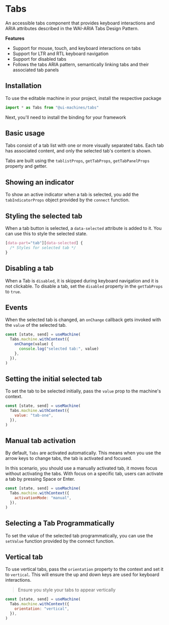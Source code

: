 # Tabs

An accessible tabs component that provides keyboard interactions and ARIA
attributes described in the WAI-ARIA Tabs Design Pattern.

**Features**

- Support for mouse, touch, and keyboard interactions on tabs
- Support for LTR and RTL keyboard navigation
- Support for disabled tabs
- Follows the tabs ARIA pattern, semantically linking tabs and their associated
  tab panels

## Installation

To use the editable machine in your project, install the respective package

<InstallSnippet package="@ui-machines/tabs" />

```jsx
import * as Tabs from "@ui-machines/tabs"
```

Next, you'll need to install the binding for your framework

<CodeSnippet id="tabs/installation.mdx" />

## Basic usage

Tabs consist of a tab list with one or more visually separated tabs. Each tab
has associated content, and only the selected tab's content is shown.

Tabs are built using the `tablistProps`, `getTabProps`, `getTabPanelProps`
property and getter.

<CodeSnippet id="tabs/basic-usage.mdx" />

## Showing an indicator

To show an active indicator when a tab is selected, you add the
`tabIndicatorProps` object provided by the `connect` function.

<CodeSnippet id="tabs/with-indicator.mdx" />

## Styling the selected tab

When a tab button is selected, a `data-selected` attribute is added to it. You
can use this to style the selected state.

```css
[data-part="tab"][data-selected] {
  /* Styles for selected tab */
}
```

## Disabling a tab

When a Tab is `disabled`, it is skipped during keyboard navigation and it is not
clickable. To disable a tab, set the `disabled` property in the `getTabProps` to
`true`.

<CodeSnippet id="tabs/disabling-tab.mdx" />

## Events

When the selected tab is changed, an `onChange` callback gets invoked with the
`value` of the selected tab.

```jsx
const [state, send] = useMachine(
  Tabs.machine.withContext({
    onChange(value) {
      console.log("selected tab:", value)
    },
  }),
)
```

## Setting the initial selected tab

To set the tab to be selected initially, pass the `value` prop to the machine's
context.

```jsx
const [state, send] = useMachine(
  Tabs.machine.withContext({
    value: "tab-one",
  }),
)
```

## Manual tab activation

By default, `Tabs` are activated automatically. This means when you use the
arrow keys to change tabs, the tab is activated and focused.

In this scenario, you should use a manually activated tab, it moves focus
without activating the tabs. With focus on a specific tab, users can activate a
tab by pressing Space or Enter.

```jsx
const [state, send] = useMachine(
  Tabs.machine.withContext({
    activationMode: "manual",
  }),
)
```

## Selecting a Tab Programmatically

To set the value of the selected tab programmatically, you can use the
`setValue` function provided by the connect function.

<CodeSnippet id="tabs/programmatic-control.mdx" />

## Vertical tab

To use vertical tabs, pass the `orientation` property to the context and set it
to `vertical`. This will ensure the up and down keys are used for keyboard
interactions.

> Ensure you style your tabs to appear vertically

```jsx
const [state, send] = useMachine(
  Tabs.machine.withContext({
    orientation: "vertical",
  }),
)
```
